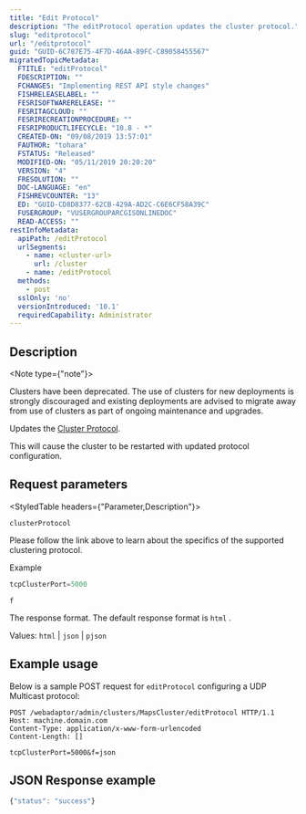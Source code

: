 ```yaml
---
title: "Edit Protocol"
description: "The editProtocol operation updates the cluster protocol."
slug: "editprotocol"
url: "/editprotocol"
guid: "GUID-6C787E75-4F7D-46AA-89FC-C89058455567"
migratedTopicMetadata:
  FTITLE: "editProtocol"
  FDESCRIPTION: ""
  FCHANGES: "Implementing REST API style changes"
  FISHRELEASELABEL: ""
  FESRISOFTWARERELEASE: ""
  FESRITAGCLOUD: ""
  FESRIRECREATIONPROCEDURE: ""
  FESRIPRODUCTLIFECYCLE: "10.8 - *"
  CREATED-ON: "09/08/2019 13:57:01"
  FAUTHOR: "tohara"
  FSTATUS: "Released"
  MODIFIED-ON: "05/11/2019 20:20:20"
  VERSION: "4"
  FRESOLUTION: ""
  DOC-LANGUAGE: "en"
  FISHREVCOUNTER: "13"
  ED: "GUID-CD8D8377-62CB-429A-AD2C-C6E6CF58A39C"
  FUSERGROUP: "VUSERGROUPARCGISONLINEDOC"
  READ-ACCESS: ""
restInfoMetadata:
  apiPath: /editProtocol
  urlSegments:
    - name: <cluster-url>
      url: /cluster
    - name: /editProtocol
  methods:
    - post
  sslOnly: 'no'
  versionIntroduced: '10.1'
  requiredCapability: Administrator
---
```


## Description

<Note type={"note"}>

Clusters have been deprecated. The use of clusters for new deployments is strongly discouraged and existing deployments are advised to migrate away from use of clusters as part of ongoing maintenance and upgrades.

</Note>

Updates the [ Cluster Protocol](/clusterprotocol).

This will cause the cluster to be restarted with updated protocol configuration.

## Request parameters

<StyledTable headers={"Parameter,Description"}>

<StyledTableRow>

<StyledTableCell cellStyle="markdown">

`clusterProtocol` 

</StyledTableCell>

<StyledTableCell cellStyle="markdown">

Please follow the link above to learn about the specifics of the supported clustering protocol.

Example

```javascript
tcpClusterPort=5000
```

 

</StyledTableCell>

</StyledTableRow>

<StyledTableRow>

<StyledTableCell cellStyle="markdown">

`f` 

</StyledTableCell>

<StyledTableCell cellStyle="markdown">

The response format. The default response format is `html` .

Values: `html`  \| `json`  \| `pjson` 

</StyledTableCell>

</StyledTableRow>

</StyledTable>

## Example usage

Below is a sample POST request for `editProtocol`  configuring a UDP Multicast protocol:

```other
POST /webadaptor/admin/clusters/MapsCluster/editProtocol HTTP/1.1
Host: machine.domain.com
Content-Type: application/x-www-form-urlencoded
Content-Length: []

tcpClusterPort=5000&f=json
```

 

## JSON Response example

```javascript
{"status": "success"}
```

 
